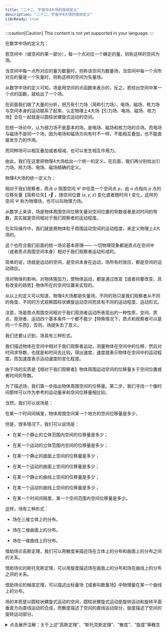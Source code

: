 ```yaml
---
title: "二十二、宇宙中4大场的笼统定义"
description: "二十二、宇宙中4大场的笼统定义"
i18nReady: true
---
```


:::caution[Caution]
This content is not yet supported in your language.
:::



在数学中场的定义为：

若空间中（或空间的某一部分），每一个点对应一个确定的量，则称这样的空间为场。

当空间中每一点所对应的量为数量时，则称该空间为数量场，当空间中每一个点所对应的量是一个矢量时，则称这样的空间为矢量场。

从数学中场的定义可知，场是用空间的点函数来表示的，反之，若给出空间中某一个点的函数，就给出了一个场。

在前面我们做了大量的分析，把万有引力场（简称引力场）、电场、磁场、核力场与空间本身的运动联系了起来，认定物理上4大场【引力场、电场、磁场、核力场】合在一起就是以圆柱状螺旋式运动的空间。

在统一场论中，认为弱力场不是基本的场，是电场、磁场和核力场的合场。而电场与磁场不是同一个场，因为电场和磁场方向有时不一样，不能相互叠加，也不能直接发生力的作用。

而同种场可以相互叠加或者相减，也可以发生相互作用力。

由此，我们在这里把物理4大场给出一个统一的定义，在后面，我们再分别给出引力场、核力场、电场、磁场精确的定义。

物理4大场的统一定义为：

相对于我们观察者，质点 $o$ 周围空间 $\Psi$ 中任意一个空间点 $p$，由 $o$ 点指向 $p$ 点的位移矢量【简称位矢】$\vec{r}$ ，随空间位置 $(x,y,z)$ 变化或者随时间 $t$ 变化，这样的空间 $\Psi$ 称为物理场，也可以叫物理力场。

从数学上来讲，场是物体周围空间位移矢量对空间位置的导数或者是对时间的导数，其实就是空间相对于我们观察者的运动程度。

在实际操作中，我们就是用物体粒子周围运动空间的运动程度，来定义物理上4大场的。

这个也符合我们前面的统一场论基本原理—— 一切物理现象都是质点在空间中（或者质点周围空间本身）相对于我们观察者运动形成的。

简单的说，场就是运动的空间，是空间本身在运动，场所有的效应，都是空间的运动效应。

场对物体的影响，对物体施加力，使物体运动，都是通过改变【或者将要改变、具有改变的趋势】物体所在的空间位置来实现的。

从以上的定义可以知道，物理4大场都是矢量场，不同的场只是我们观察者从不同的角度、不同的方式观察圆柱状螺旋运动空间而具有不同的运动程度、运动形式。

注意，场是质点周围空间相对于我们观测者运动所表现出的一种性质，空间、质点、观测者、运动四个基本条件一个都不能少【特殊情况下，质点和观察者可以是同一个东西】，否则，场就失去了意义。

我们还要认识到，场具有三种形式。

我们描述物体在空间中相对于我们观察者运动，测量物体在空间中的位移，然后对时间求导数，也就是和时间去比较，得出速度，速度就表示物体在空间中的运动程度，而加速度表示运动速度的变化程度。

由于场的实质是【相对于我们观察者】物体周围运动空间的位移量关于空间位置或者时间的导数。

为了描述场，我们第一步指出物体周围空间的位移量。第二步，我们寻找一个像时间那样可以作为参考的运动量来和空间位移量相比较。

当然，我们可以说场是：

在某一个时间间隔里，物体周围空间某一个地方的空间位移量是多少，

但是，很多情况下，我们可以说场是：

- 在某一个静止的立体范围内空间的位移量是多少；

- 在某一个运动的立体范围内空间的位移量是多少；

- 在某一个静止的曲面上空间的位移量是多少；

- 在某一个运动的曲面上空间的位移量是多少；

- 在某一个静止的曲线上空间的位移量是多少；

- 在某一个运动的曲线上空间的位移量是多少；

- 在某一个时间间隔里，某一个空间范围内空间位移量是多少。

这样，场有三种形式：

- 场在三维立体上的分布。

- 场在二维曲面上的分布。

- 场在一维曲线上的分布。

借助场论高斯定理，我们可以用散度来描述场在立体上的分布和曲面上的分布之间的关系。

借助场论的斯托克斯定理，可以用旋度描述场在曲面上的分布和场在曲线上的分布之间的关系。

借助场论的梯度定理，可以描述出标量场【或者叫数量场】中物理量在某一个曲线上的分布。

场的本质是以圆柱状螺旋式运动的空间，圆柱状螺旋式运动是旋转运动和旋转平面垂直方向直线运动的合成，而散度描述了空间的直线运动部分，旋度描述了空间的旋转运动部分。

<details>
  <summary class="custom-summary">点击展开注解：关于上述“高斯定理”、“斯托克斯定理”、“散度”、“旋度”等概念</summary>
  <Aside title="注解">
    上述“高斯定理”、“斯托克斯定理”、“散度”、“旋度”等概念，可以参考“同济大学《高等数学》（第七版）下册”中第十一章的第五节和第六节进行更深入的了解。

    <Image src={img_2024_11_15_10_37_28} alt="" class="" style="margin:0 auto; width:80%;"/>
    
    <div style="text-align: right;">
      _由 **[RainDream](mailto:bzsgbq@163.com)** 添加_
    </div>
  </Aside>
</details>
